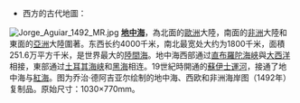 *西方的古代地圖：

[[File:Jorge_Aguiar_1492_MR.jpg|left]]
'''[[地中海|地中海]]'''，為北面的[[歐洲|歐洲]]大陸，南面的[[非洲|非洲]]大陸和東面的[[亞洲|亞洲]]大陸圍著。东西长约4000千米，南北最宽处大约为1800千米，面積251.6万平方千米，是世界最大的[[陸間海|陸間海]]。地中海西部通过[[直布羅陀海峽|直布羅陀海峽]]與[[大西洋|大西洋]]相接，東部通过[[土耳其海峡|土耳其海峡]]和[[黑海|黑海]]相连。19世紀時開通的[[蘇伊士運河|蘇伊士運河]]，接通了地中海与[[紅海|紅海]]。图为乔治·德阿吉亚尔绘制的地中海、西欧和非洲海岸图（1492年）复制品。原始尺寸：1030×770mm。